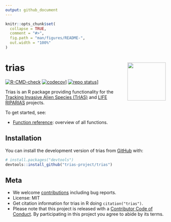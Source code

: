 ```yaml
---
output: github_document
---
```


<!-- README.md is generated from README.Rmd. Please edit that file -->

```r
knitr::opts_chunk$set(
  collapse = TRUE,
  comment = "#>",
  fig.path = "man/figures/README-",
  out.width = "100%"
)
```

# trias <img src="man/figures/logo.png" align="right" alt="" width="120">

<!-- badges: start -->
[![R-CMD-check](https://github.com/trias-project/trias/workflows/R-CMD-check/badge.svg)](https://github.com/trias-project/trias/actions)
[![codecov](https://codecov.io/gh/trias-project/trias/branch/main/graph/badge.svg)](https://app.codecov.io/gh/trias-project/trias/)]
[![repo status](https://www.repostatus.org/badges/latest/active.svg)](https://www.repostatus.org/#active)]
<!-- badges: end -->

Trias is an R package providing functionality for the [Tracking Invasive Alien Species (TrIAS)](https://trias-project.be) and [LIFE RIPARIAS](https://www.riparias.be) projects.

To get started, see:

- [Function reference](https://trias-project.github.io/trias/reference/index.html): overview of all functions.

## Installation

You can install the development version of trias from [GitHub](https://github.com/) with:

``` r
# install.packages("devtools")
devtools::install_github("trias-project/trias")
```

## Meta

- We welcome [contributions](.github/CONTRIBUTING.md) including bug reports.
- License: MIT
- Get citation information for trias in R doing `citation("trias")`.
- Please note that this project is released with a [Contributor Code of Conduct](.github/CODE_OF_CONDUCT.md). By participating in this project you agree to abide by its terms.
